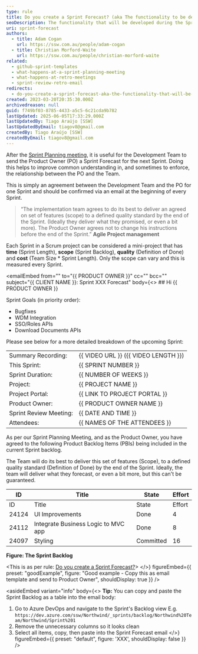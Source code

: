 ```yaml
---
type: rule
title: Do you create a Sprint Forecast? (aka The functionality to be developed in the Sprint)
seoDescription: The functionality that will be developed during the Sprint confirms the relationship between the Product Owner and Development Team in Agile Project Management.
uri: sprint-forecast
authors:
  - title: Adam Cogan
    url: https://ssw.com.au/people/adam-cogan
  - title: Christian Morford-Waite
    url: https://ssw.com.au/people/christian-morford-waite
related:
  - github-sprint-templates
  - what-happens-at-a-sprint-planning-meeting
  - what-happens-at-retro-meetings
  - sprint-review-retro-email
redirects:
  - do-you-create-a-sprint-forecast-aka-the-functionality-that-will-be-developed-during-the-sprint
created: 2023-03-20T20:35:30.000Z
archivedreason: null
guid: f749bf03-8785-4433-a5c5-6c21cda9b782
lastUpdated: 2025-06-05T17:33:29.000Z
lastUpdatedBy: Tiago Araújo [SSW]
lastUpdatedByEmail: tiagov8@gmail.com
createdBy: Tiago Araújo [SSW]
createdByEmail: tiagov8@gmail.com
---
```


After the [Sprint Planning meeting](/what-happens-at-a-sprint-planning-meeting), it is useful for the Development Team to send the Product Owner (PO) a Sprint Forecast for the next Sprint. Doing this helps to improve common understanding in, and sometimes to enforce, the relationship between the PO and the Team.

This is simply an agreement between the Development Team and the PO for one Sprint and should be confirmed via an email at the beginning of every Sprint.
> “The implementation team agrees to do its best to deliver an agreed on set of features (scope) to a defined quality standard by the end of the Sprint. (Ideally they deliver what they promised, or even a bit more). The Product Owner agrees not to change his instructions before the end of the Sprint.”
> **Agile Project management**

Each Sprint in a Scrum project can be considered a mini-project that has **time** (Sprint Length), **scope** (Sprint Backlog), **quality** (Definition of Done) and **cost** (Team Size \* Sprint Length). Only the scope can vary and this is measured every Sprint.

<emailEmbed
  from=""
  to="&#123;&#123; PRODUCT OWNER &#125;&#125;"
  cc=""
  bcc=""
  subject="&#123;&#123; CLIENT NAME &#125;&#125;: Sprint XXX Forecast"
  body={<>
    ## Hi &#123;&#123; PRODUCT OWNER &#125;&#125;

Sprint Goals (in priority order):

* Bugfixes
* WDM Integration
* SSO/Roles APIs
* Download Documents APIs

Please see below for a more detailed breakdown of the upcoming Sprint:

|                        |                                      |
| ---------------------- | ------------------------------------ |
| Summary Recording:     | &#123;&#123; VIDEO URL &#125;&#125; (&#123;&#123; VIDEO LENGTH &#125;&#125;) |
| This Sprint:           | &#123;&#123; SPRINT NUMBER &#125;&#125;                  |
| Sprint Duration:       | &#123;&#123; NUMBER OF WEEKS &#125;&#125;                |
| Project:               | &#123;&#123; PROJECT NAME &#125;&#125;                   |
| Project Portal:        | &#123;&#123; LINK TO PROJECT PORTAL &#125;&#125;         |
| Product Owner:         | &#123;&#123; PRODUCT OWNER NAME &#125;&#125;             |
| Sprint Review Meeting: | &#123;&#123; DATE AND TIME &#125;&#125;                  |
| Attendees:             | &#123;&#123; NAMES OF THE ATTENDEES &#125;&#125;         |

As per our Sprint Planning Meeting, and as the Product Owner, you have agreed to the following Product Backlog Items (PBIs) being included in the current Sprint backlog.

The Team will do its best to deliver this set of features (Scope), to a defined quality standard (Definition of Done) by the end of the Sprint. Ideally, the team will deliver what they forecast, or even a bit more, but this can't be guaranteed.

|   ID   |   Title                             |   State   |   Effort   |
| ------ | ----------------------------------- | --------- | ---------- |
|   ID   |   Title                             |   State   |   Effort   |
| 24124  | UI Improvements                     | Done      | 4          |
| 24112  | Integrate Business Logic to MVC app | Done      | 8          |
| 24097  | Styling                             | Committed | 16         |

**Figure: The Sprint Backlog**

&lt;This is as per rule: [Do you create a Sprint Forecast?](/sprint-forecast)&gt;
  </>}
  figureEmbed={{
    preset: "goodExample",
    figure: "Good example - Copy this as email template and send to Product Owner",
    shouldDisplay: true
  }}
/>

<asideEmbed
  variant="info"
  body={<>
    **Tip:** You can copy and paste the Sprint Backlog as a table into the email body:

1. Go to Azure DevOps and navigate to the Sprint's Backlog view
   E.g. `https://dev.azure.com/ssw/Northwind/_sprints/backlog/Northwind%20Team/Northwind/Sprint%201`
2. Remove the unnecessary columns so it looks clean
3. Select all items, copy, then paste into the Sprint Forecast email
  </>}
  figureEmbed={{
    preset: "default",
    figure: 'XXX',
    shouldDisplay: false
  }}
/>
